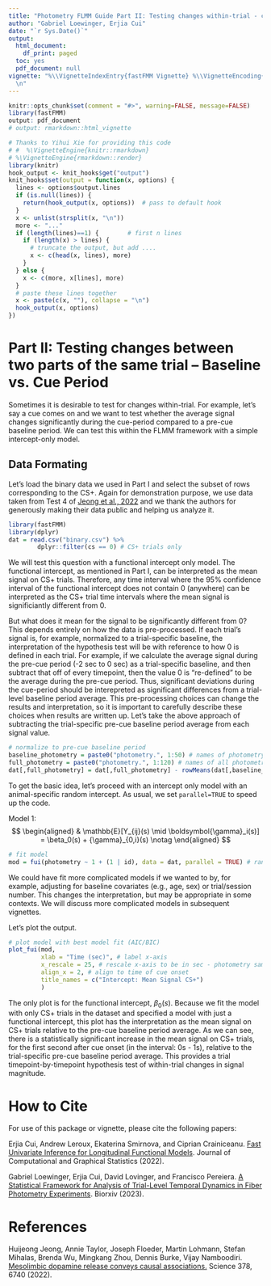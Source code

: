 ```yaml
---
title: "Photometry FLMM Guide Part II: Testing changes within-trial - cue vs. baseline periods"
author: "Gabriel Loewinger, Erjia Cui"
date: "`r Sys.Date()`"
output:
  html_document:
    df_print: paged
  toc: yes
  pdf_document: null
vignette: "%\\VignetteIndexEntry{fastFMM Vignette} %\\VignetteEncoding{UTF-8} %\\VignetteEngine{knitr::rmarkdown}
  \n"
---
```

  
```r
knitr::opts_chunk$set(comment = "#>", warning=FALSE, message=FALSE)
library(fastFMM)
output: pdf_document
# output: rmarkdown::html_vignette
```

```r
# Thanks to Yihui Xie for providing this code
# #  %\VignetteEngine{knitr::rmarkdown} 
# %\VignetteEngine{rmarkdown::render}
library(knitr)
hook_output <- knit_hooks$get("output")
knit_hooks$set(output = function(x, options) {
  lines <- options$output.lines
  if (is.null(lines)) {
    return(hook_output(x, options))  # pass to default hook
  }
  x <- unlist(strsplit(x, "\n"))
  more <- "..."
  if (length(lines)==1) {        # first n lines
    if (length(x) > lines) {
      # truncate the output, but add ....
      x <- c(head(x, lines), more)
    }
  } else {
    x <- c(more, x[lines], more)
  }
  # paste these lines together
  x <- paste(c(x, ""), collapse = "\n")
  hook_output(x, options)
})
```

# Part II: Testing changes between two parts of the same trial -- Baseline vs. Cue Period

Sometimes it is desirable to test for changes within-trial. For example, let's say a cue comes on and we want to test whether the average signal changes significantly during the cue-period compared to a pre-cue baseline period. We can test this within the FLMM framework with a simple intercept-only model.

## Data Formating

Let's load the binary data we used in Part I and select the subset of rows corresponding to the CS+. Again for demonstration purpose, we use data taken from Test 4 of [Jeong et al., 2022](https://www.science.org/doi/full/10.1126/science.abq6740) and we thank the authors for generously making their data public and helping us analyze it.


```r
library(fastFMM) 
library(dplyr)
dat = read.csv("binary.csv") %>%
        dplyr::filter(cs == 0) # CS+ trials only
```

We will test this question with a functional intercept only model. The functional intercept, as mentioned in Part I, can be interpreted as the mean signal on CS+ trials. Therefore, any time interval where the 95% confidence interval of the functional intercept does not contain 0 (anywhere) can be interpreted as the CS+ trial time intervals where the mean signal is significiantly different from 0.

But what does it mean for the signal to be significantly different from 0? This depends entirely on how the data is pre-processed. If each trial's signal is, for example, normalized to a trial-specific baseline, the interpretation of the hypothesis test will be with reference to how 0 is defined in each trial. For example, if we calculate the average signal during the pre-cue period (-2 sec to 0 sec) as a trial-specific baseline, and then subtract that off of every timepoint, then the value 0 is "re-defined" to be the average during the pre-cue period. Thus, significant deviations during the cue-period should be interepreted as significant differences from a trial-level baseline period average. This pre-processing choices can change the results and interpretation, so it is important to carefully describe these choices when results are written up. Let's take the above approach of subtracting the trial-specific pre-cue baseline period average from each signal value.

```r
# normalize to pre-cue baseline period
baseline_photometry = paste0("photometry.", 1:50) # names of photometry columns during first 2 sec
full_photometry = paste0("photometry.", 1:120) # names of all photometry columns
dat[,full_photometry] = dat[,full_photometry] - rowMeans(dat[,baseline_photometry]) # subtract off trial-specific baseline from each photometry value
```

To get the basic idea, let's proceed with an intercept only model with an animal-specific random intercept. As usual, we set `parallel=TRUE` to speed up the code.

Model 1:
$$
\begin{aligned} 
& \mathbb{E}[Y_{ij}(s) \mid  \boldsymbol{\gamma}_i(s)] =  \beta_0(s) + {\gamma}_{0,i}(s)  \notag 
\end{aligned} 
$$ 

```r
# fit model
mod = fui(photometry ~ 1 + (1 | id), data = dat, parallel = TRUE) # random intercept model
```

We could have fit more complicated models if we wanted to by, for example, adjusting for baseline covariates (e.g., age, sex) or trial/session number. This changes the interpretation, but may be appropriate in some contexts. We will discuss more complicated models in subsequent vignettes. 

Let's plot the output. 

```r
# plot model with best model fit (AIC/BIC)
plot_fui(mod, 
         xlab = "Time (sec)", # label x-axis
         x_rescale = 25, # rescale x-axis to be in sec - photometry sampled at 25 Hz 
         align_x = 2, # align to time of cue onset
         title_names = c("Intercept: Mean Signal CS+")
         )
```

The only plot is for the functional intercept, $\beta_0(s)$. Because we fit the model with only CS+ trials in the dataset and specified a model with just a functional intercept, this plot has the interpretation as the mean signal on CS+ trials relative to the pre-cue baseline period average. As we can see, there is a statistically significant increase in the mean signal on CS+ trials, for the first second after cue onset (in the interval: 0s - 1s), relative to the trial-specific pre-cue baseline period average. This provides a trial timepoint-by-timepoint hypothesis test of within-trial changes in signal magnitude. 

# How to Cite
For use of this package or vignette, please cite the following papers:

Erjia Cui, Andrew Leroux, Ekaterina Smirnova, and Ciprian Crainiceanu. [Fast Univariate Inference for Longitudinal Functional Models](https://doi.org/10.1080/10618600.2021.1950006). Journal of Computational and Graphical Statistics (2022).

Gabriel Loewinger, Erjia Cui, David Lovinger, and Francisco Pereiera. [A Statistical Framework for Analysis of Trial-Level Temporal Dynamics in Fiber Photometry Experiments](https://www.biorxiv.org/content/10.1101/2023.11.06.565896v1). Biorxiv (2023).

# References

Huijeong Jeong, Annie Taylor, Joseph Floeder, Martin Lohmann, Stefan Mihalas, Brenda Wu, Mingkang Zhou, Dennis Burke, Vijay Namboodiri. [Mesolimbic dopamine release conveys causal associations.](https://www.science.org/doi/full/10.1126/science.abq6740) Science 378, 6740 (2022).
